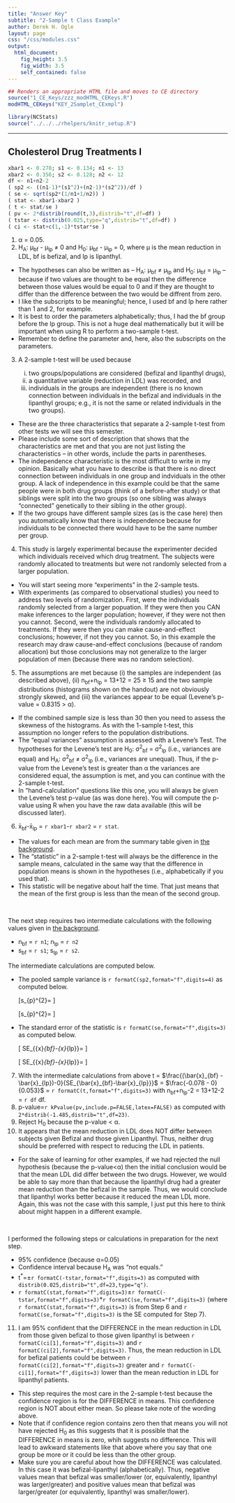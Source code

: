 ```yaml
---
title: "Answer Key"
subtitle: "2-Sample t Class Example"
author: Derek H. Ogle
layout: page
css: "/css/modules.css"
output:
  html_document:
    fig_height: 3.5
    fig_width: 3.5
    self_contained: false
---
```


```r
## Renders an appropriate HTML file and moves to CE directory
source("1_CE_Keys/zzz_modHTML_CEKeys.R")
modHTML_CEKeys("KEY_2Samplet_CExmpl")
```
```r
library(NCStats)
source("../../../rhelpers/knitr_setup.R")
```

----

## Cholesterol Drug Treatments I
```r
xbar1 <- 0.278; s1 <- 0.134; n1 <- 13
xbar2 <- 0.356; s2 <- 0.128; n2 <- 12
df <- n1+n2-2
( sp2 <- ((n1-1)*(s1^2)+(n2-1)*(s2^2))/df )
( se <- sqrt(sp2*(1/n1+1/n2)) )
( stat <- xbar1-xbar2 )
( t <- stat/se )
( pv <- 2*distrib(round(t,3),distrib="t",df=df) )
( tstar <- distrib(0.025,type="q",distrib="t",df=df) )
( ci <- stat+c(1,-1)*tstar*se )
```

<ol>
<li>&alpha; = 0.05.</li>
<li>H<sub>A</sub>: &mu;<sub>bf</sub> - &mu;<sub>lp</sub> &ne; 0 and H<sub>0</sub>: &mu;<sub>bf</sub> - &mu;<sub>lp</sub> = 0, where &mu; is the mean reduction in LDL, bf is befizal, and lp is lipanthyl.</li>
</ol>

<div class="alert alert-warning">
<ul>
  <li>The hypotheses can also be written as -- H<sub>A</sub>: &mu;<sub>bf</sub> &ne; &mu;<sub>lp</sub> and H<sub>0</sub>: &mu;<sub>bf</sub> = &mu;<sub>lp</sub> -- because if two values are thought to be equal then the difference between those values would be equal to 0 and if they are thought to differ than the difference between the two would be diffrent from zero.</li>
  <li>I like the subscripts to be meaningful; hence, I used bf and lp here rather than 1 and 2, for example.</li>
  <li>It is best to order the parameters alphabetically; thus, I had the bf group before the lp group. This is not a huge deal mathematically but it will be important when using R to perform a two-sample t-test.</li>
  <li>Remember to define the parameter and, here, also the subscripts on the parameters.</li>
</ul>
</div>

<ol start="3">
  <li>A 2-sample t-test will be used because</li>
  <ol type="i">
    <li>two groups/populations are considered (befizal and lipanthyl drugs),</li>
    <li>a quantitative variable (reduction in LDL) was recorded, and</li>
    <li>individuals in the groups are independent (there is no known connection between individuals in the befizal and individuals in the lipanthyl groups; e.g., it is not the same or related individuals in the two groups).</li>
  </ol>
</ol>

<div class="alert alert-warning">
<ul>
  <li>These are the three characteristics that separate a 2-sample t-test from other tests we will see this semester.</li>
  <li>Please include some sort of description that shows that the characteristics are met and that you are not just listing the characteristics -- in other words, include the parts in parentheses.</li>
  <li>The independence characteristic is the most difficult to write in my opinion. Basically what you have to describe is that there is no direct connection between individuals in one group and indviduals in the other group. A lack of independence in this example could be that the same people were in both drug groups (think of a before-after study) or that siblings were split into the two groups (so one sibling was always "connected" genetically to their sibling in the other group).</li>
  <li>If the two groups have different sample sizes (as is the case here) then you automatically know that there is independence because for individuals to be connected there would have to be the same number per group.</li>
</ul>
</div>

<ol start="4">
  <li>This study is largely experimental because the experimenter decided which individuals received which drug treatment. The subjects were randomly allocated to treatments but were not randomly selected from a larger population.</li>
</ol>

<div class="alert alert-warning">
<ul>
  <li>You will start seeing more "experiments" in the 2-sample tests.</li>
  <li>With experiments (as compared to observational studies) you need to address two levels of randomization. First, were the individuals randomly selected from a larger popuation. If they were then you CAN make inferences to the larger population; however, if they were not then you cannot. Second, were the individuals randomly allocated to treatments. If they were then you can make cause-and-effect conclusions; however, if not they you cannot. So, in this example the research may draw cause-and-effect conclusions (because of random allocation) but those conclusions may not generalize to the larger population of men (because there was no random selection).</li>
</ul>
</div>

<ol start="5">
  <li>The assumptions are met because (i) the samples are independent (as described above), (ii) n<sub>bf</sub>+n<sub>lp</sub> = 13+12 = 25 &ge; 15 and the two sample distributions (histograms shown on the handout) are not obviously strongly skewed, and (iii) the variances appear to be equal (Levene's p-value = 0.8315 &gt; &alpha;).</li>
</ol>  
  
<div class="alert alert-warning">
<ul>
  <li>If the combined sample size is less than 30 then you need to assess the skewness of the histograms. As with the 1-sample t-test, this assumption no longer refers to the population distributions.</li>
  <li>The "equal variances" assumption is assessed with a Levene's Test. The hypotheses for the Levene's test are H<sub>0</sub>: &sigma;<sup>2</sup><sub>bf</sub> = &sigma;<sup>2</sup><sub>lp</sub> (i.e., variances are equal) and H<sub>A</sub>: &sigma;<sup>2</sup><sub>bf</sub> &ne; &sigma;<sup>2</sup><sub>lp</sub> (i.e., variances are unequal). Thus, if the p-value from the Levene's test is greater than &alpha; the variances are considered equal, the assumption is met, and you can continue with the 2-sample t-test.</li>
  <li>In "hand-calculation" questions like this one, you will always be given the Levene's test p-value (as was done here). You will compute the p-value using R when you have the raw data available (this will be discussed later).</li>
</ul>
</div>

<ol start="6">
  <li>x&#772;<sub>bf</sub>-x&#772;<sub>lp</sub> = `r xbar1`-`r xbar2` = `r stat`.</li>
</ol>

<div class="alert alert-warning">
  <ul>
  <li>The values for each mean are from the summary table given in <a href="../CEx/2Samplet_CExmpl">the background</a>.</li>
    <li>The "statistic" in a 2-sample t-test will always be the difference in the sample means, calculated in the same way that the difference in population means is shown in the hypotheses (i.e., alphabetically if you used that).</li>
    <li>This statistic will be negative about half the time. That just means that the mean of the first group is less than the mean of the second group.</li>
  </ul>
</div>

<br>

<div class="alert alert-info">
  <p>The next step requires two intermediate calculations with the following values given in <a href="../CEx/2Samplet_CExmpl">the background</a>.
  <ul>
  <li>n<sub>bf</sub> = `r n1`; n<sub>lp</sub> = `r n2`</li>
  <li>s<sub>bf</sub> = `r s1`; s<sub>lp</sub> = `r s2`.</li>
  </ul>  
  <p>The intermediate calculations are computed below.</p>
  <ul>
  <li>The pooled sample variance is `r formatC(sp2,format="f",digits=4)` as computed below.</li>

\[s_{p}^{2}=\frac{(n_{bf}-1)s_{bf}^{2}+(n_{lp}-1)s_{lp}^{2}}{n_{bf}+n_{lp}-2} \]

\[s_{p}^{2}=\frac{(13-1)0.134^{2}+(12-1)0.128^{2}}{13+12-2} \]
    
  <li>The standard error of the statistic is `r formatC(se,format="f",digits=3)` as computed below.</li>

\[ SE_{\bar{x}_{bf}-\bar{x}_{lp}}=\sqrt{s_{p}^{2}\left(\frac{1}{n_{bf}}+\frac{1}{n_{lp}} \right)}  \]

\[ SE_{\bar{x}_{bf}-\bar{x}_{lp}}=\sqrt{0.0172\left(\frac{1}{13}+\frac{1}{12} \right)}  \]
  </ul>
</div>

<ol start="7">
  <li>With the intermediate calculations from above t = $\frac{(\bar{x}_{bf} - \bar{x}_{lp})-0}{SE_{\bar{x}_{bf}-\bar{x}_{lp}}}$ = $\frac{-0.078 - 0}{0.053}$ = `r formatC(t,format="f",digits=3)` with n<sub>bf</sub>+n<sub>lp</sub>-2 = 13+12-2 = `r df` df.</li>
  <li>p-value=`r kPvalue(pv,include.p=FALSE,latex=FALSE)` as computed with `2*distrib(-1.485,distrib="t",df=23)`.</li>
<li>Reject H<sub>0</sub> because the p-value &lt; &alpha;.</li>
<li>It appears that the mean reduction in LDL does NOT differ between subjects given Befizal and those given Lipanthyl. Thus, neither drug should be preferred with respect to reducing the LDL in patients.</li>
</ol>

<div class="alert alert-warning">
  <ul>
    <li>For the sake of learning for other examples, if we had rejected the null hypothesis (because the p-value<&alpha;) then the initial conclusion would be that the mean LDL did differ between the two drugs. However, we would be able to say more than that because the lipanthyl drug had a greater mean reduction than the befizal in the sample. Thus, we would conclude that lipanthyl works better because it reduced the mean LDL more. Again, this was not the case with this sample, I just put this here to think about might happen in a different example.</li>
  </ul>
</div>

<br>

<div class="alert alert-info">
<p>I performed the following steps or calculations in preparation for the next step.</p>
  <ul>
    <li>95% confidence (because &alpha;=0.05)</li>
    <li>Confidence interval because H<sub>A</sub> was "not equals."
    <li>t<sup>*</sup>=&pm;`r formatC(-tstar,format="f",digits=3)` as computed with `distrib(0.025,distrib="t",df=23,type="q")`.
    <li>`r formatC(stat,format="f",digits=3)`&pm;`r formatC(-tstar,format="f",digits=3)`*`r formatC(se,format="f",digits=3)` (where `r formatC(stat,format="f",digits=3)` is from Step 6 and `r formatC(se,format="f",digits=3)` is the SE computed for Step 7).
  </ul>
</div>

<ol start="11">
<li>I am 95% confident that the DIFFERENCE in the mean reduction in LDL from those given befizal to those given lipanthyl is between `r formatC(ci[1],format="f",digits=3)` and `r formatC(ci[2],format="f",digits=3)`. Thus, the mean reduction in LDL for befizal patients could be between `r formatC(ci[2],format="f",digits=3)` greater and `r formatC(-ci[1],format="f",digits=3)` lower than the mean reduction in LDL for lipanthyl patients.
</ol>

<div class="alert alert-warning">
<ul>
  <li>This step requires the most care in the 2-sample t-test because the confidence region is for the DIFFERENCE in means. This confidence region is NOT about either mean. So please take note of the wording above.</li>
  <li>Note that if confidence region contains zero then that means you will not have rejected H<sub>0</sub> as this suggests that it is possible that the DIFFERENCE in means is zero, whih suggests no difference. This will lead to awkward statements like that above where you say that one group be more or it could be less than the other group.</li>
  <li>Make sure you are careful about how the DIFFERENCE was calculated. In this case it was befizal-lipanthyl (alphabetically). Thus, negative values mean that befizal was smaller/lower (or, equivalently, lipanthyl was larger/greater) and positive values mean that befizal was larger/greater (or equivalently, lipanthyl was smaller/lower).</li>
</ul>
</div>
